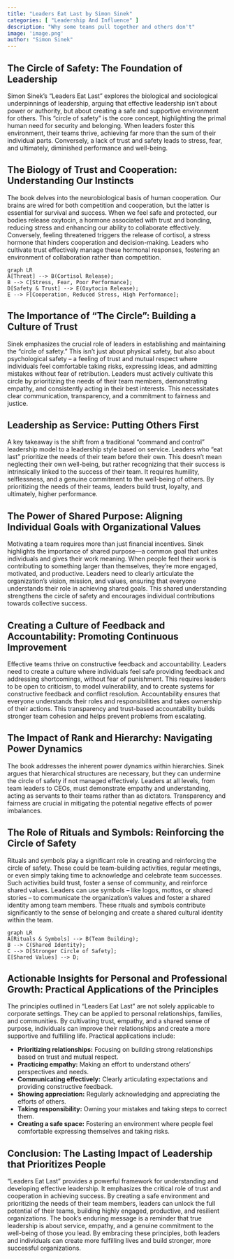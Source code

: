 ```yaml
---
title: "Leaders Eat Last by Simon Sinek"
categories: [ "Leadership And Influence" ]
description: "Why some teams pull together and others don't"
image: 'image.png'
author: "Simon Sinek"
---
```

## The Circle of Safety: The Foundation of Leadership

Simon Sinek's "Leaders Eat Last" explores the biological and sociological underpinnings of leadership, arguing that effective leadership isn't about power or authority, but about creating a safe and supportive environment for others.  This "circle of safety" is the core concept, highlighting the primal human need for security and belonging.  When leaders foster this environment, their teams thrive, achieving far more than the sum of their individual parts.  Conversely, a lack of trust and safety leads to stress, fear, and ultimately, diminished performance and well-being.


## The Biology of Trust and Cooperation: Understanding Our Instincts

The book delves into the neurobiological basis of human cooperation.  Our brains are wired for both competition and cooperation, but the latter is essential for survival and success.  When we feel safe and protected, our bodies release oxytocin, a hormone associated with trust and bonding, reducing stress and enhancing our ability to collaborate effectively. Conversely, feeling threatened triggers the release of cortisol, a stress hormone that hinders cooperation and decision-making.  Leaders who cultivate trust effectively manage these hormonal responses, fostering an environment of collaboration rather than competition.

```mermaid
graph LR
A[Threat] --> B(Cortisol Release);
B --> C[Stress, Fear, Poor Performance];
D[Safety & Trust] --> E(Oxytocin Release);
E --> F[Cooperation, Reduced Stress, High Performance];
```


## The Importance of  "The Circle": Building a Culture of Trust

Sinek emphasizes the crucial role of leaders in establishing and maintaining the "circle of safety."  This isn't just about physical safety, but also about psychological safety – a feeling of trust and mutual respect where individuals feel comfortable taking risks, expressing ideas, and admitting mistakes without fear of retribution.  Leaders must actively cultivate this circle by prioritizing the needs of their team members, demonstrating empathy, and consistently acting in their best interests.  This necessitates clear communication, transparency, and a commitment to fairness and justice.


## Leadership as Service: Putting Others First

A key takeaway is the shift from a traditional "command and control" leadership model to a leadership style based on service.  Leaders who "eat last" prioritize the needs of their team before their own. This doesn't mean neglecting their own well-being, but rather recognizing that their success is intrinsically linked to the success of their team.  It requires humility, selflessness, and a genuine commitment to the well-being of others.  By prioritizing the needs of their teams, leaders build trust, loyalty, and ultimately, higher performance.


## The Power of Shared Purpose: Aligning Individual Goals with Organizational Values

Motivating a team requires more than just financial incentives.  Sinek highlights the importance of shared purpose—a common goal that unites individuals and gives their work meaning.  When people feel their work is contributing to something larger than themselves, they're more engaged, motivated, and productive. Leaders need to clearly articulate the organization's vision, mission, and values, ensuring that everyone understands their role in achieving shared goals.  This shared understanding strengthens the circle of safety and encourages individual contributions towards collective success.


##  Creating a Culture of Feedback and Accountability: Promoting Continuous Improvement

Effective teams thrive on constructive feedback and accountability.  Leaders need to create a culture where individuals feel safe providing feedback and addressing shortcomings, without fear of punishment. This requires leaders to be open to criticism, to model vulnerability, and to create systems for constructive feedback and conflict resolution.  Accountability ensures that everyone understands their roles and responsibilities and takes ownership of their actions.  This transparency and trust-based accountability builds stronger team cohesion and helps prevent problems from escalating.


## The Impact of Rank and Hierarchy: Navigating Power Dynamics

The book addresses the inherent power dynamics within hierarchies.  Sinek argues that hierarchical structures are necessary, but they can undermine the circle of safety if not managed effectively.  Leaders at all levels, from team leaders to CEOs, must demonstrate empathy and understanding, acting as servants to their teams rather than as dictators.  Transparency and fairness are crucial in mitigating the potential negative effects of power imbalances.


##  The Role of Rituals and Symbols: Reinforcing the Circle of Safety

Rituals and symbols play a significant role in creating and reinforcing the circle of safety.  These could be team-building activities, regular meetings, or even simply taking time to acknowledge and celebrate team successes.  Such activities build trust, foster a sense of community, and reinforce shared values.  Leaders can use symbols – like logos, mottos, or shared stories – to communicate the organization's values and foster a shared identity among team members.  These rituals and symbols contribute significantly to the sense of belonging and create a shared cultural identity within the team.

```mermaid
graph LR
A[Rituals & Symbols] --> B(Team Building);
B --> C(Shared Identity);
C --> D[Stronger Circle of Safety];
E[Shared Values] --> D;
```

## Actionable Insights for Personal and Professional Growth: Practical Applications of the Principles

The principles outlined in "Leaders Eat Last" are not solely applicable to corporate settings.  They can be applied to personal relationships, families, and communities.  By cultivating trust, empathy, and a shared sense of purpose, individuals can improve their relationships and create a more supportive and fulfilling life.  Practical applications include:

*   **Prioritizing relationships:** Focusing on building strong relationships based on trust and mutual respect.
*   **Practicing empathy:** Making an effort to understand others' perspectives and needs.
*   **Communicating effectively:** Clearly articulating expectations and providing constructive feedback.
*   **Showing appreciation:** Regularly acknowledging and appreciating the efforts of others.
*   **Taking responsibility:** Owning your mistakes and taking steps to correct them.
*   **Creating a safe space:** Fostering an environment where people feel comfortable expressing themselves and taking risks.


## Conclusion: The Lasting Impact of Leadership that Prioritizes People

"Leaders Eat Last" provides a powerful framework for understanding and developing effective leadership.  It emphasizes the critical role of trust and cooperation in achieving success. By creating a safe environment and prioritizing the needs of their team members, leaders can unlock the full potential of their teams, building highly engaged, productive, and resilient organizations. The book's enduring message is a reminder that true leadership is about service, empathy, and a genuine commitment to the well-being of those you lead.  By embracing these principles, both leaders and individuals can create more fulfilling lives and build stronger, more successful organizations.

